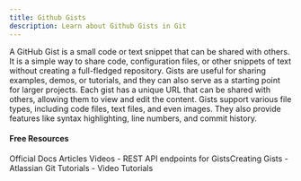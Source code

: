 ```yaml
---
title: Github Gists
description: Learn about Github Gists in Git
---
```

A GitHub Gist is a small code or text snippet that can be shared with others. It is a simple way to share code, configuration files, or other snippets of text without creating a full-fledged repository. Gists are useful for sharing examples, demos, or tutorials, and they can also serve as a starting point for larger projects. Each gist has a unique URL that can be shared with others, allowing them to view and edit the content. Gists support various file types, including code files, text files, and even images. They also provide features like syntax highlighting, line numbers, and commit history.

#### Free Resources

<Tabs defaultValue="official">
<TabsList>
<TabsTrigger value="official">Official Docs</TabsTrigger>
<TabsTrigger value="article">Articles</TabsTrigger>
<TabsTrigger value="video">Videos</TabsTrigger>
</TabsList>

<TabsContent value="official">
<Note type="note" title="official">
- <Link href="https://docs.github.com/en/rest/gists/gists?apiVersion=2022-11-28">REST API endpoints for Gists</Link>Creating Gists</Link>
</Note>
</TabsContent>
<TabsContent value="article">
<Note type="note" title="article">
- <Link href="https://www.atlassian.com/git/tutorials">Atlassian Git Tutorials</Link>
</Note>
</TabsContent>
<TabsContent value="video">
<Note type="note" title="video">
- <Link href="https://www.youtube.com/results?search_query=git+github-gists+tutorial">Video Tutorials</Link>
</Note>
</TabsContent>
</Tabs>

<Outlet path="5-github/basics/github-gists" />
